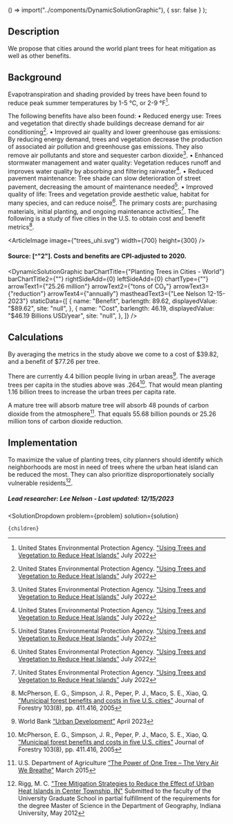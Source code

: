 
  () => import("../components/DynamicSolutionGraphic"),
  { ssr: false }
);



## Description
We propose that cities around the world plant trees for heat mitigation as well as other benefits.

## Background
Evapotranspiration and shading provided by trees have been found to reduce peak summer temperatures by 1-5 °C, or 2-9 °F[^”1”].

The following benefits have also been found:
•	Reduced energy use: Trees and vegetation that directly shade buildings decrease demand for air conditioning[^”1”].
•	Improved air quality and lower greenhouse gas emissions: By reducing energy demand, trees and vegetation decrease the production of associated air pollution and greenhouse gas emissions. They also remove air pollutants and store and sequester carbon dioxide[^”1”].
•	Enhanced stormwater management and water quality: Vegetation reduces runoff and improves water quality by absorbing and filtering rainwater[^”1”].
•	Reduced pavement maintenance: Tree shade can slow deterioration of street pavement, decreasing the amount of maintenance needed[^”1”].
•	Improved quality of life: Trees and vegetation provide aesthetic value, habitat for many species, and can reduce noise[^”1”].
The primary costs are: purchasing materials, initial planting, and ongoing maintenance activities[^”1”].
The following is a study of five cities in the U.S. to obtain cost and benefit metrics[^”2”].

<ArticleImage image={"trees_uhi.svg"} width={700} height={300} />
#### Source: [^"2"]. Costs and benefits are CPI-adjusted to 2020.

<DynamicSolutionGraphic
  barChartTitle={"Planting Trees in Cities - World"}
  barChartTitle2={""}
  rightSideAdd={0}
  leftSideAdd={0}
  chartType={""}
  arrowText1={"25.26 million"}
  arrowText2={"tons of CO₂"}
  arrowText3={"reduction"}
  arrowText4={"annually"}
  mastheadText3={"Lee Nelson 12-15-2023"}
 staticData={[
    {
     name: "Benefit",
      barlength: 89.62,
      displayedValue: "$89.62",
      site: "null",
    },
    {
      name: "Cost",
      barlength: 46.19,
      displayedValue: "$46.19 Billions USD/year",
      site: "null",
    },
  ]}
/>

## Calculations

By averaging the metrics in the study above we come to a cost of $39.82, and a benefit of $77.26 per tree.

There are currently 4.4 billion people living in urban areas[^”3”]. The average trees per capita in the studies above was .264[^”2”]. That would mean planting 1.16 billion trees to increase the urban trees per capita rate.

A mature tree will absorb mature tree will absorb 48 pounds of carbon dioxide from the atmosphere[^”4”]. That equals 55.68 billion pounds or 25.26 million tons of carbon dioxide reduction.


## Implementation
To maximize the value of planting trees, city planners should identify which neighborhoods are most in need of trees where the urban heat island can be reduced the most. They can also prioritize disproportionately socially vulnerable residents[^”5”].

##### Lead researcher: Lee Nelson - Last updated: 12/15/2023

[^”1”]: United States Environmental Protection Agency. ["Using Trees and Vegetation to Reduce Heat Islands”]( https://www.epa.gov/heatislands/using-trees-and-vegetation-reduce-heat-islands) July 2022

[^”2”]: McPherson, E. G., Simpson, J. R., Peper, P. J., Maco, S. E., Xiao, Q. ["Municipal forest benefits and costs in five U.S. cities"]( https://doi.org/10.1093/jof/103.8.411) Journal of Forestry 103(8), pp. 411.416, 2005

[^”3”]: World Bank [“Urban Development”](https://www.worldbank.org/en/topic/urbandevelopment/overview) April 2023

[^”4”]: U.S. Department of Agriculture [“The Power of One Tree – The Very Air We Breathe”]( https://www.usda.gov/media/blog/2015/03/17/power-one-tree-very-air-we-breathe) March 2015

[^”5”]: Rigg, M. C. ["Tree Mitigation Strategies to Reduce the Effect of Urban Heat Islands in Center Township, IN"](http://dx.doi.org/10.7912/C2/773) Submitted to the faculty of the University Graduate School in partial fulfillment of the requirements for the degree Master of Science in the Department of Geography, Indiana University, May 2012 

  <SolutionDropdown 
    problem={problem} 
    solution={solution}
  >
    {children}
  </SolutionDropdown>